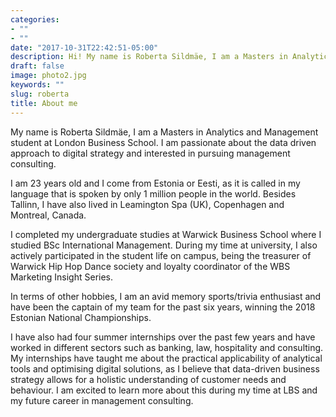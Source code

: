 ```yaml
---
categories:
- ""
- ""
date: "2017-10-31T22:42:51-05:00"
description: Hi! My name is Roberta Sildmäe, I am a Masters in Analytics and Management student at London Business School. I am passionate about the data driven approach to digital strategy and interested in pursuing management consulting. 
draft: false
image: photo2.jpg
keywords: ""
slug: roberta
title: About me
---
```


My name is Roberta Sildmäe, I am a Masters in Analytics and Management student at London Business School. I am passionate about the data driven approach to digital strategy and interested in pursuing management consulting.

I am 23 years old and I come from Estonia or Eesti, as it is called in my language that is spoken by only 1 million people in the world. Besides Tallinn, I have also lived in Leamington Spa (UK), Copenhagen and Montreal, Canada.

I completed my undergraduate studies at Warwick Business School where I studied BSc International Management. During my time at university, I also actively participated in the student life on campus, being the treasurer of Warwick Hip Hop Dance society and loyalty coordinator of the WBS Marketing Insight Series. 

In terms of other hobbies, I am an avid memory sports/trivia enthusiast and have been the captain of my team for the past six years, winning the 2018 Estonian National Championships.

I have also had four summer internships over the past few years and have worked in different sectors such as banking, law, hospitality and consulting. My internships have taught me about the practical applicability of analytical tools and optimising digital solutions, as I believe that data-driven business strategy allows for a holistic understanding of customer needs and behaviour. I am excited to learn more about this during my time at LBS and my future career in management consulting. 
